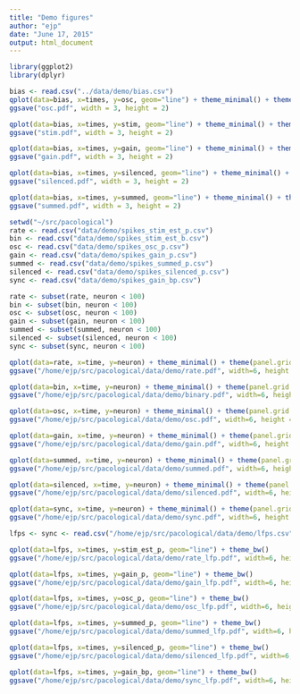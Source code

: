 ```yaml
---
title: "Demo figures"
author: "ejp"
date: "June 17, 2015"
output: html_document
---
```


```r
library(ggplot2)
library(dplyr)

bias <- read.csv("../data/demo/bias.csv")
qplot(data=bias, x=times, y=osc, geom="line") + theme_minimal() + theme(panel.grid.major = element_blank(), panel.grid.minor = element_blank(), panel.background = element_blank(), axis.line = element_line(colour = "black"))
ggsave("osc.pdf", width = 3, height = 2)

qplot(data=bias, x=times, y=stim, geom="line") + theme_minimal() + theme(panel.grid.major = element_blank(), panel.grid.minor = element_blank(), panel.background = element_blank(), axis.line = element_line(colour = "black"))
ggsave("stim.pdf", width = 3, height = 2)

qplot(data=bias, x=times, y=gain, geom="line") + theme_minimal() + theme(panel.grid.major = element_blank(), panel.grid.minor = element_blank(), panel.background = element_blank(), axis.line = element_line(colour = "black"))
ggsave("gain.pdf", width = 3, height = 2)

qplot(data=bias, x=times, y=silenced, geom="line") + theme_minimal() + theme(panel.grid.major = element_blank(), panel.grid.minor = element_blank(), panel.background = element_blank(), axis.line = element_line(colour = "black"))
ggsave("silenced.pdf", width = 3, height = 2)

qplot(data=bias, x=times, y=summed, geom="line") + theme_minimal() + theme(panel.grid.major = element_blank(), panel.grid.minor = element_blank(), panel.background = element_blank(), axis.line = element_line(colour = "black"))
ggsave("summed.pdf", width = 3, height = 2)
```

```r
setwd("~/src/pacological")
rate <- read.csv("data/demo/spikes_stim_est_p.csv")
bin <- read.csv("data/demo/spikes_stim_est_b.csv")
osc <- read.csv("data/demo/spikes_osc_p.csv")
gain <- read.csv("data/demo/spikes_gain_p.csv")
summed <- read.csv("data/demo/spikes_summed_p.csv")
silenced <- read.csv("data/demo/spikes_silenced_p.csv")
sync <- read.csv("data/demo/spikes_gain_bp.csv")

rate <- subset(rate, neuron < 100)
bin <- subset(bin, neuron < 100)
osc <- subset(osc, neuron < 100)
gain <- subset(gain, neuron < 100)
summed <- subset(summed, neuron < 100)
silenced <- subset(silenced, neuron < 100)
sync <- subset(sync, neuron < 100)

qplot(data=rate, x=time, y=neuron) + theme_minimal() + theme(panel.grid.major = element_blank(), panel.grid.minor = element_blank(), panel.background = element_blank(), axis.line = element_line(colour = "black"))
ggsave("/home/ejp/src/pacological/data/demo/rate.pdf", width=6, height = 4)

qplot(data=bin, x=time, y=neuron) + theme_minimal() + theme(panel.grid.major = element_blank(), panel.grid.minor = element_blank(), panel.background = element_blank(), axis.line = element_line(colour = "black"))
ggsave("/home/ejp/src/pacological/data/demo/binary.pdf", width=6, height = 4)

qplot(data=osc, x=time, y=neuron) + theme_minimal() + theme(panel.grid.major = element_blank(), panel.grid.minor = element_blank(), panel.background = element_blank(), axis.line = element_line(colour = "black"))
ggsave("/home/ejp/src/pacological/data/demo/osc.pdf", width=6, height = 4)

qplot(data=gain, x=time, y=neuron) + theme_minimal() + theme(panel.grid.major = element_blank(), panel.grid.minor = element_blank(), panel.background = element_blank(), axis.line = element_line(colour = "black"))
ggsave("/home/ejp/src/pacological/data/demo/gain.pdf", width=6, height = 4)

qplot(data=summed, x=time, y=neuron) + theme_minimal() + theme(panel.grid.major = element_blank(), panel.grid.minor = element_blank(), panel.background = element_blank(), axis.line = element_line(colour = "black"))
ggsave("/home/ejp/src/pacological/data/demo/summed.pdf", width=6, height = 4)

qplot(data=silenced, x=time, y=neuron) + theme_minimal() + theme(panel.grid.major = element_blank(), panel.grid.minor = element_blank(), panel.background = element_blank(), axis.line = element_line(colour = "black"))
ggsave("/home/ejp/src/pacological/data/demo/silenced.pdf", width=6, height = 4)

qplot(data=sync, x=time, y=neuron) + theme_minimal() + theme(panel.grid.major = element_blank(), panel.grid.minor = element_blank(), panel.background = element_blank(), axis.line = element_line(colour = "black"))
ggsave("/home/ejp/src/pacological/data/demo/sync.pdf", width=6, height = 4)
```

```r
lfps <- sync <- read.csv("/home/ejp/src/pacological/data/demo/lfps.csv")

qplot(data=lfps, x=times, y=stim_est_p, geom="line") + theme_bw()
ggsave("/home/ejp/src/pacological/data/demo/rate_lfp.pdf", width=6, height = 4)

qplot(data=lfps, x=times, y=gain_p, geom="line") + theme_bw()
ggsave("/home/ejp/src/pacological/data/demo/gain_lfp.pdf", width=6, height = 4)

qplot(data=lfps, x=times, y=osc_p, geom="line") + theme_bw()
ggsave("/home/ejp/src/pacological/data/demo/osc_lfp.pdf", width=6, height = 4)

qplot(data=lfps, x=times, y=summed_p, geom="line") + theme_bw()
ggsave("/home/ejp/src/pacological/data/demo/summed_lfp.pdf", width=6, height = 4)

qplot(data=lfps, x=times, y=silenced_p, geom="line") + theme_bw()
ggsave("/home/ejp/src/pacological/data/demo/silenced_lfp.pdf", width=6, height = 4)

qplot(data=lfps, x=times, y=gain_bp, geom="line") + theme_bw()
ggsave("/home/ejp/src/pacological/data/demo/sync_lfp.pdf", width=6, height = 4)
```
